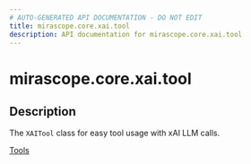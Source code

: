 ```yaml
---
# AUTO-GENERATED API DOCUMENTATION - DO NOT EDIT
title: mirascope.core.xai.tool
description: API documentation for mirascope.core.xai.tool
---
```


# mirascope.core.xai.tool

<ApiType type="Module" />

## Description

The `XAITool` class for easy tool usage with xAI LLM calls.

<Info title="Usage">

[Tools](/docs/mirascope/learn/tools)

</Info>


